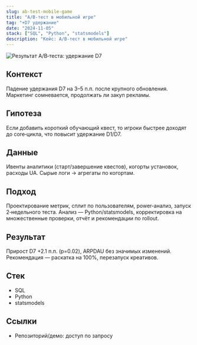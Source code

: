 ```yaml
---
slug: ab-test-mobile-game
title: "A/B‑тест в мобильной игре"
tag: "+D7 удержание"
date: "2024-11-05"
stack: ["SQL", "Python", "statsmodels"]
description: "Кейс: A/B‑тест в мобильной игре"
---
```


![Результат A/B‑теста: удержание D7](/cases/ab-test-mobile-game/screenshot.png)

## Контекст
Падение удержания D7 на 3–5 п.п. после крупного обновления. Маркетинг сомневается, продолжать ли закуп рекламы.

## Гипотеза
Если добавить короткий обучающий квест, то игроки быстрее доходят до core‑цикла, что повысит удержание D1/D7.

## Данные
Ивенты аналитики (старт/завершение квестов), когорты установок, расходы UA. Сырые логи → агрегаты по когортам.

## Подход
Проектирование метрик, сплит по пользователям, power‑анализ, запуск 2‑недельного теста. Анализ — Python/statsmodels, корректировка на множественные проверки, отчёт и рекомендации по rollout.

## Результат
Прирост D7 +2.1 п.п. (p=0.02), ARPDAU без значимых изменений. Рекомендация — раскатка на 100%, перезапуск креативов.

## Стек
- SQL
- Python
- statsmodels

## Ссылки
- Репозиторий/демо: доступ по запросу
